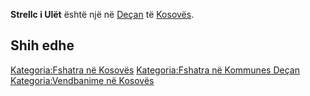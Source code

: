 {{Fshat në 
 | Emri                = Strellc i Ulët
 | EmriAlt                = 
 | NAME_SHORT_FORM=      
 | NAME_GENERIC=      
 | NAME_SORT_NAME_RO=      STRELLCIULET
 | FULL_NAME_RO = Strellc i Ulët
 | FULL_NAME_ND_RO=Strellc i Ulet
 | SORT_NAME_RG=STRELLCIULET
 | FULL_NAME_RG=Strellc i Ulët
 | FULL_NAME_ND_RG=Strellc i Ulet
 | SRP_NAME_SHORT_FORM=      
 | SRP_NAME_GENERIC=      
 | SRP_NAME_SORT_NAME_RO=      
 | SRP_FULL_NAME_RO = 
 | SRP_FULL_NAME_ND_RO=
 | SRP_SORT_NAME_RG=
 | SRP_FULL_NAME_RG=
 | SRP_FULL_NAME_ND_RG=
 | Emri (Rasa dhanore) = 
 | Figura              = 
 | Shteti              = Kosovo
 | Komuna              = Deçan
 | Kodi postar         = 
 | Sipërfaqja          = 

 | Popullsia           = 

 | Regj. i popullsisë  = 
 | Dend. e popullsisë  = 
 | Faqja zyrtare       = 
 <!--- Koordinatat ----> 
 | Gjerësia            = 42.577222
 | Gjatësia            = 20.313611
 | Lartësia            = 
}}
'''Strellc i Ulët''' është një [[]] në [[Deçan]] të [[Kosovës]].

<!-- == Gjeografia == -->
<!-- == Historia == -->
<!-- == Demografia == -->
== Shih edhe ==
{{Komuna Deçan}}
{{Kosovo-Administrata-Cung}}

[[Kategoria:Fshatra në Kosovës]]
[[Kategoria:Fshatra në Kommunes Deçan]]
[[Kategoria:Vendbanime në Kosovës]]